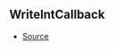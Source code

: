 ## WriteIntCallback



- [Source](https://github.com/Androz2091/discord-player/blob/1a12f69/packages/equalizer/src/equalizer/ChannelProcessor.ts#L4)